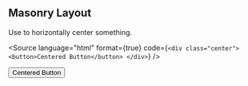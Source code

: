 
<Meta title="Layout/Masonry" />

## Masonry Layout

Use to horizontally center something.

<Source
    language="html"
    format={true}
    code={`
        <div class="center">
            <button>Centered Button</button>
        </div>
    `}
/>

<div class="center">
    <button>Centered Button</button>
</div>
